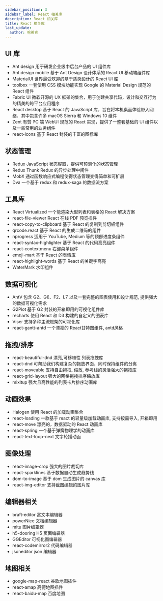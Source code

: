 ```yaml
---
sidebar_position: 3
sidebar_label: React 相关库
description: React 相关库
title: React 相关库
last_update:
  author: 哈希肯
---
```


## UI 库
* Ant design 用于研发企业级中后台产品的 UI 组件库
* Ant design mobile 基于 Ant Design 设计体系的 React UI 移动端组件库
* MaterialUI 世界最受欢迎的基于质感设计的 React UI 库
* toolbox 一套使用 CSS 模块功能实现 Google 的 Material Design 规范的 React 组件
* Fabric UI 微软开源的 UX 框架的集合，用于创建共享代码，设计和交互行为的精美的跨平台应用程序
* React desktop 基于 React 的 JavaScript 库，旨在将本机桌面体验带入网络，其中包含许多 macOS Sierra 和 Windows 10 组件
* Zent 有赞 PC 端 WebUI 规范的 React 实现，提供了一整套基础的 UI 组件以及一些常用的业务组件
* react-icons 基于 React 封装的丰富的图标库

## 状态管理
* Redux JavaScript 状态容器，提供可预测化的状态管理
* Redux Thunk Redux 的异步处理中间件
* MobX 通过函数响应式编程使得状态管理变得简单和可扩展
* Dva 一个基于 redux 和 redux-saga 的数据流方案

## 工具库
* React Virtualized 一个能渲染大型列表和表格的 React 解决方案
* react-file-viewer React 在线 PDF 预览插件
* react-copy-to-clipboard 基于 React 的复制到剪切板组件
* qrcode.react 基于 React 的生成二维码的组件
* nprogress 适用于 YouTube, Medium 等的顶部进度条组件
* react-syntax-highlighter 基于 React 的代码高亮组件
* react-contextmenu 右键菜单组件
* emoji-mart 基于 React 的表情库
* react-highlight-words 基于 React 的关键字高亮
* WaterMark 水印组件

## 数据可视化
* AntV 包含 G2、G6、F2、L7 以及一套完整的图表使用和设计规范, 提供强大的数据可视化需求
* G2Plot 基于 G2 封装的开箱即用的可视化组件库
* recharts 使用 React 和 D3 构建的自定义的图表库
* Viser 支持多种主流框架的可视化库
* react-gantt-antd 一个漂亮的 React甘特图组件, antd风格

## 拖拽/排序
* react-beautiful-dnd 漂亮,可移植性 列表拖拽库
* react-dnd 可帮助我们构建复杂的拖放界面，同时保持组件的分离
* react-moveable 支持自由拖拽, 缩放, 参考线的灵活强大的拖拽库
* react-grid-layout 强大的网格拖拽排序缩放库
* mixitup 强大且高性能的列表卡片排序动画库

## 动画效果
* Halogen 使用 React 的加载动画集合
* react-loading 一款基于 react 的轻量级加载动画库, 支持按需导入, 开箱即用
* react-move 漂亮的，数据驱动的 React 动画库
* react-spring 一个基于弹簧物理学的动画库
* react-text-loop-next 文字轮播动画

## 图像处理
* react-image-crop 强大的图片裁切库
* react-sparklines 基于数据自动生成趋势线
* dom-to-image 基于 dom 生成图片的 canvas 库
* react-img-editor 支持截图编辑的图片库

## 编辑器相关
* braft-editor 富文本编辑器
* powerNice 文档编辑器
* mitu 图片编辑器
* h5-dooring H5 页面编辑器
* GGEditor 可视化图编辑器
* react-codemirror2 代码编辑器
* jsoneditor json 编辑器

## 地图相关
* google-map-react 谷歌地图插件
* react-amap 高德地图插件
* react-baidu-map 百度地图
